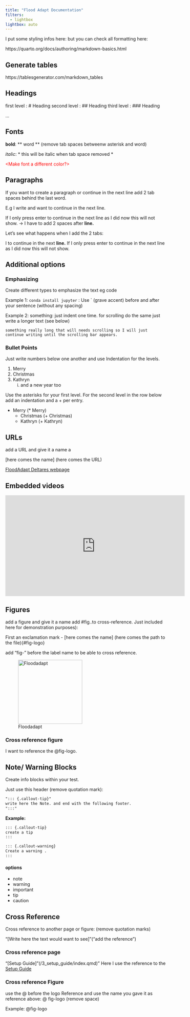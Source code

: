 ```yaml
---
title: "Flood Adapt Documentation"
filters:
  - lightbox
lightbox: auto
---
```


I put some styling infos here:
but you can check all formatting here:

https://quarto.org/docs/authoring/markdown-basics.html

## Generate tables
https://tablesgenerator.com/markdown_tables

## Headings

first level : # Heading
second level : ## Heading
third level : ### Heading

...

## Fonts

**bold**: ** word ** (remove tab spaces betweenw asterisk and word)

*italic*:  * this will be italic when tab space removed *

<span style="color:red;"><Make font a different color?></span>

## Paragraphs
If you want to create a paragraph or continue in the next line add 2 tab spaces behind the last word.

E.g I write and want to continue in the next line.

If I only press enter to continue in the next line as I did now this will not show.
-> I have to add 2 spaces after **line.**

Let's see what happens when I add the 2 tabs:

I to continue in the next **line.**
If I only press enter to continue in the next line as I did now this will not show.

## Additional options

### Emphasizing
Create different types to emphasize the text eg code

Example 1: `conda install jupyter`  : Use ` (grave accent) before and after your sentence (without any spacing)

Example 2:
    something: just indent one time. for scrolling do the same just write a longer text (see below)

    something really long that will needs scrolling so I will just continue writing until the scrolling bar appears.

### Bullet Points
Just write numbers below one another and use Indentation for the levels.

1. Merry
2. Christmas
3. Kathryn
    i) and a new year too

Use the asterisks for your first level. For the second level in the row below add an indentation and a + per entry.

* Merry  (* Merry)
    + Christmas   (+ Christmas)
    + Kathryn     (+ Kathryn)

## URLs

add a URL and give it a name a

[here comes the name] (here comes the URL)


[FloodAdapt Deltares webpage](https://www.deltares.nl/en/software-and-data/products/floodadapt)

## Embedded videos
<iframe width="560" height="315" src="https://www.youtube.com/embed/VYd-G7yE0o4" frameborder="0" allow="accelerometer; autoplay; clipboard-write; encrypted-media; gyroscope; picture-in-picture" allowfullscreen></iframe>


## Figures

add a figure and give it a name add #fig..to cross-reference.  Just included here for demonstration purposes):

First an exclamation mark - [here comes the name] (here comes the path to the file){#fig-logo}

add "fig-" before the label name to be able to cross reference.

![Floodadapt](../_static/logo.png){#fig-logo width=200px height=200px}

### Cross reference figure
I want to reference the @fig-logo.

## Note/ Warning Blocks

Create info blocks within your test.

Just use this header (remove quotation mark):
```markdown
"::: {.callout-tip}"
write here the Note. and end with the following footer.
":::"
```

**Example:**
```markdown
::: {.callout-tip}
create a tip
:::
```

```markdown
::: {.callout-warning}
Create a warning .
:::
```

#### options
* note
* warning
* important
* tip
* caution


## Cross Reference
Cross reference to another page or figure:
(remove quotation marks)

"[Write here the text would want to see]"("add the reference")

### Cross reference page
"[Setup Guide]"(/3_setup_guide/index.qmd)"
Here I use the reference to the [Setup Guide](/3_setup_guide/index.qmd)

### Cross reference Figure
use the @ before the logo Reference and use the name you gave it as reference above:
@ fig-logo (remove space)

Example:
@fig-logo
